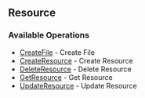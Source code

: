 

## Resource

### Available Operations

* [CreateFile](/resource/create_file) - Create File
* [CreateResource](/resource/create_resource) - Create Resource
* [DeleteResource](/resource/delete_resource) - Delete Resource
* [GetResource](/resource/get_resource) - Get Resource
* [UpdateResource](/resource/update_resource) - Update Resource

<CreateFile />
<CreateResource />
<DeleteResource />
<GetResource />
<UpdateResource />

